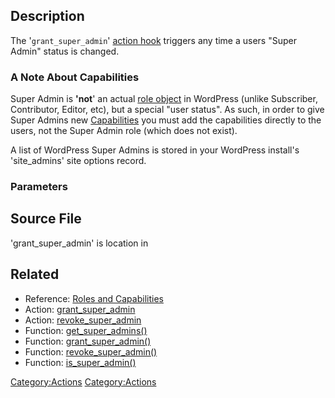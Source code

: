 {{Stub}}
==Description==
The '<tt>grant_super_admin</tt>' [[Plugin API/Action Reference|action hook]] triggers any time a users "Super Admin" status is changed.

===A Note About Capabilities===
Super Admin is ''''not'''' an actual [[Class_Reference/WP_Role|role object]] in WordPress (unlike Subscriber, Contributor, Editor, etc), but a special "user status". As such, in order to give Super Admins new [[Roles_and_Capabilities#Capabilities|Capabilities]] you must add the capabilities directly to the users, not the Super Admin role (which does not exist). 

A list of WordPress Super Admins is stored in your WordPress install's 'site_admins' site options record.

===Parameters===
{{Parameter|$user_id|int|The user's ID}}

==Source File==
'grant_super_admin' is location in {{Trac|wp-admin/includes/ms.php}}
[[Category:Actions]]

== Related ==
* Reference: [[Roles and Capabilities]]
* Action: [[Plugin_API/Action_Reference/grant_super_admin|grant_super_admin]]
* Action: [[Plugin_API/Action_Reference/revoke_super_admin|revoke_super_admin]]
* Function: [[Function_Reference/get_super_admins|get_super_admins()]]
* Function: [[Function_Reference/grant_super_admin|grant_super_admin()]]
* Function: [[Function_Reference/revoke_super_admin|revoke_super_admin()]]
* Function: [[Function_Reference/is_super_admin|is_super_admin()]]


[[Category:Actions]]